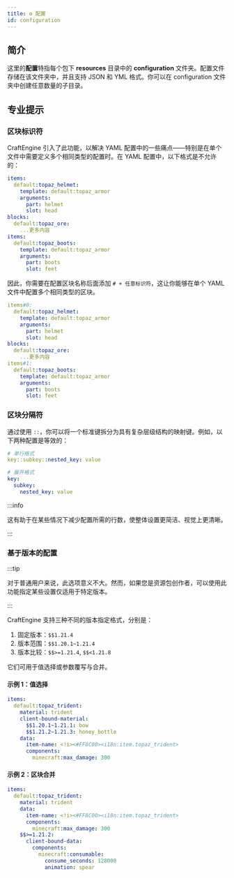 ```yaml
---
title: ⚙️ 配置
id: configuration
---
```



## 简介

这里的**配置**特指每个包下 <Highlight color="#1877F2">**resources**</Highlight> 目录中的 <Highlight color="#1877F2">**configuration**</Highlight> 文件夹。配置文件存储在该文件夹中，并且支持 JSON 和 YML 格式。你可以在 configuration 文件夹中创建任意数量的子目录。

## 专业提示

### 区块标识符

CraftEngine 引入了此功能，以解决 YAML 配置中的一些痛点——特别是在单个文件中需要定义多个相同类型的配置时。在 YAML 配置中，以下格式是不允许的：

```yaml
items:
  default:topaz_helmet:
    template: default:topaz_armor
    arguments:
      part: helmet
      slot: head
blocks:
  default:topaz_ore:
    ...更多内容
items:
  default:topaz_boots:
    template: default:topaz_armor
    arguments:
      part: boots
      slot: feet
```

因此，你需要在配置区块名称后面添加 `# + 任意标识符`，这让你能够在单个 YAML 文件中配置多个相同类型的区块。

```yaml
items#0:
  default:topaz_helmet:
    template: default:topaz_armor
    arguments:
      part: helmet
      slot: head
blocks:
  default:topaz_ore:
    ...更多内容
items#1:
  default:topaz_boots:
    template: default:topaz_armor
    arguments:
      part: boots
      slot: feet
```

### 区块分隔符

通过使用 `::`，你可以将一个标准键拆分为具有复杂层级结构的映射键。例如，以下两种配置是等效的：

```yaml
# 单行格式
key::subkey::nested_key: value

# 展开格式
key:  
  subkey:  
    nested_key: value  
```

:::info

这有助于在某些情况下减少配置所需的行数，使整体设置更简洁、视觉上更清晰。

:::


### 基于版本的配置

:::tip

对于普通用户来说，此选项意义不大。然而，如果您是资源包创作者，可以使用此功能指定某些设置仅适用于特定版本。

:::

CraftEngine 支持三种不同的版本指定格式，分别是：

1. 固定版本：`$$1.21.4`
2. 版本范围：`$$1.20.1~1.21.4`
3. 版本比较：`$$>=1.21.4`, `$$<1.21.8`

它们可用于值选择或参数覆写与合并。

#### **示例 1：值选择**

```yaml
items:
  default:topaz_trident:
    material: trident
    client-bound-material:
      $$1.20.1~1.21.1: bow
      $$1.21.2~1.21.3: honey_bottle
    data:
      item-name: <!i><#FF8C00><i18n:item.topaz_trident>
      components:
        minecraft:max_damage: 300
```

#### **示例 2：区块合并**

```yaml
items:
  default:topaz_trident:
    material: trident
    data:
      item-name: <!i><#FF8C00><i18n:item.topaz_trident>
      components:
        minecraft:max_damage: 300
    $$>=1.21.2:
      client-bound-data:
        components:
          minecraft:consumable:
            consume_seconds: 128000
            animation: spear
```